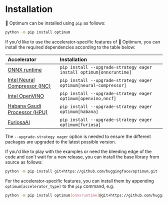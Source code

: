 <!--Copyright 2022 The HuggingFace Team. All rights reserved.

Licensed under the Apache License, Version 2.0 (the "License"); you may not use this file except in compliance with
the License. You may obtain a copy of the License at

http://www.apache.org/licenses/LICENSE-2.0

Unless required by applicable law or agreed to in writing, software distributed under the License is distributed on
an "AS IS" BASIS, WITHOUT WARRANTIES OR CONDITIONS OF ANY KIND, either express or implied. See the License for the
specific language governing permissions and limitations under the License.
-->

# Installation

🤗 Optimum can be installed using `pip` as follows:

```bash
python -m pip install optimum
```

If you'd like to use the accelerator-specific features of 🤗 Optimum, you can install the required dependencies according to the table below:

| Accelerator                                                                                                            | Installation                                      |
|:-----------------------------------------------------------------------------------------------------------------------|:--------------------------------------------------|
| [ONNX runtime](https://onnxruntime.ai/docs/)                                                                           | `pip install --upgrade-strategy eager install optimum[onnxruntime]`|
| [Intel Neural Compressor (INC)](https://www.intel.com/content/www/us/en/developer/tools/oneapi/neural-compressor.html) | `pip install --upgrade-strategy eager optimum[neural-compressor]`  |
| [Intel OpenVINO](https://docs.openvino.ai/latest/index.html)                                                           | `pip install --upgrade-strategy eager optimum[openvino,nncf]`      |
| [Habana Gaudi Processor (HPU)](https://habana.ai/training/)                                                            | `pip install --upgrade-strategy eager optimum[habana]`             |
| [FuriosaAI](https://www.furiosa.ai/)                                                                                   | `pip install --upgrade-strategy eager optimum[furiosa]`            |

The `--upgrade-strategy eager` option is needed to ensure the different packages are upgraded to the latest possible version.

If you'd like to play with the examples or need the bleeding edge of the code and can't wait for a new release, you can install the base library from source as follows:

```bash
python -m pip install git+https://github.com/huggingface/optimum.git
```

For the accelerator-specific features, you can install them by appending `optimum[accelerator_type]` to the `pip` command, e.g.

```bash
python -m pip install optimum[onnxruntime]@git+https://github.com/huggingface/optimum.git
```
